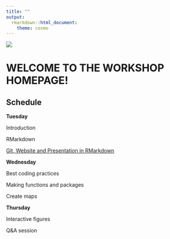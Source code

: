 ```yaml
---
title: ""
output:
  rmarkdown::html_document:
    theme: cosmo
---
```



![](logo.png)

# WELCOME TO THE WORKSHOP HOMEPAGE!


## Schedule

**Tuesday**

Introduction

RMarkdown

[Git, Website and Presentation in RMarkdown](https://deepskillsr.github.io/GitWebRma.html)


**Wednesday**

Best coding practices

Making functions and packages

Create maps


**Thursday**

Interactive figures

Q&A session
